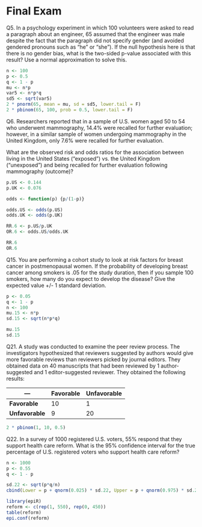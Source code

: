 Final Exam
======

Q5.  In a psychology experiment in which 100 volunteers were asked to read a paragraph about an engineer, 65 assumed that the engineer was male despite the fact that the paragraph did not specify gender (and avoided gendered pronouns such as “he” or “she”). If the null hypothesis here is that there is no gender bias, what is the two-sided p-value associated with this result? Use a normal approximation to solve this. 

```r
n <- 100
p <- 0.5
q <- 1 - p
mu <- n*p
var5 <- n*p*q
sd5 <- sqrt(var5)
2 * pnorm(65, mean = mu, sd = sd5, lower.tail = F)
2 * pbinom(65, 100, prob = 0.5, lower.tail = F)
```

Q6. Researchers reported that in a sample of U.S. women aged 50 to 54 who underwent mammography, 14.4% were recalled for further evaluation; however, in a similar sample of women undergoing mammography in the United Kingdom, only 7.6% were recalled for further evaluation.

What are the observed risk and odds ratios for the association between living in the United States (“exposed”) vs. the United Kingdom (“unexposed”) and being recalled for further evaluation following mammography (outcome)?

```r
p.US <- 0.144
p.UK <- 0.076

odds <- function(p) {p/(1-p)}

odds.US <- odds(p.US)
odds.UK <- odds(p.UK)

RR.6 <- p.US/p.UK
OR.6 <- odds.US/odds.UK

RR.6
OR.6
```

Q15. You are performing a cohort study to look at risk factors for breast cancer in postmenopausal women. If the probability of developing breast cancer among smokers is .05 for the study duration, then if you sample 100 smokers, how many do you expect to develop the disease? Give the expected value +/- 1 standard deviation.

```r
p <- 0.05
q <- 1 - p
n <- 100
mu.15 <- n*p
sd.15 <- sqrt(n*p*q)

mu.15
sd.15

```

Q21. A study was conducted to examine the peer review process. The investigators hypothesized that reviewers suggested by authors would give more favorable reviews than reviewers picked by journal editors. They obtained data on 40 manuscripts that had been reviewed by 1 author-suggested and 1 editor-suggested reviewer. They obtained the following results:

---|Favorable | Unfavorable
---|---|---
**Favorable** |10  |  1
**Unfavorable** | 9  | 20

```r
2 * pbinom(1, 10, 0.5)
```

Q22. In a survey of 1000 registered U.S. voters, 55% respond that they support health care reform. What is the 95% confidence interval for the true percentage of U.S. registered voters who support health care reform?

```r
n <- 1000
p <- 0.55
q <- 1 - p

sd.22 <- sqrt(p*q/n)
cbind(Lower = p + qnorm(0.025) * sd.22, Upper = p + qnorm(0.975) * sd.22)
```

```r
library(epiR)
reform <- c(rep(1, 550), rep(0, 450))
table(reform)
epi.conf(reform)
```
